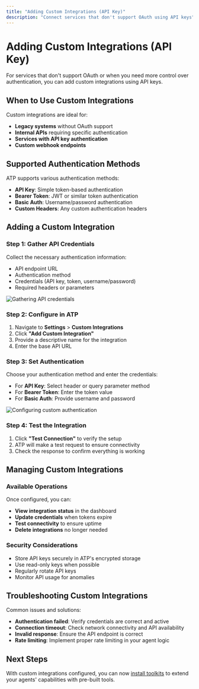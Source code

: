 ```yaml
---
title: "Adding Custom Integrations (API Key)"
description: "Connect services that don't support OAuth using API keys"
---
```


# Adding Custom Integrations (API Key)

For services that don't support OAuth or when you need more control over authentication, you can add custom integrations using API keys.

## When to Use Custom Integrations

Custom integrations are ideal for:

- **Legacy systems** without OAuth support
- **Internal APIs** requiring specific authentication
- **Services with API key authentication**
- **Custom webhook endpoints**

## Supported Authentication Methods

ATP supports various authentication methods:

- **API Key**: Simple token-based authentication
- **Bearer Token**: JWT or similar token authentication
- **Basic Auth**: Username/password authentication
- **Custom Headers**: Any custom authentication headers

## Adding a Custom Integration

### Step 1: Gather API Credentials

Collect the necessary authentication information:

- API endpoint URL
- Authentication method
- Credentials (API key, token, username/password)
- Required headers or parameters

<img src="/images/account-setup/custom-integration-credentials.svg" alt="Gathering API credentials" />

### Step 2: Configure in ATP

1. Navigate to **Settings** > **Custom Integrations**
2. Click **"Add Custom Integration"**
3. Provide a descriptive name for the integration
4. Enter the base API URL

### Step 3: Set Authentication

Choose your authentication method and enter the credentials:

- For **API Key**: Select header or query parameter method
- For **Bearer Token**: Enter the token value
- For **Basic Auth**: Provide username and password

<img src="/images/account-setup/custom-auth-config.svg" alt="Configuring custom authentication" />

### Step 4: Test the Integration

1. Click **"Test Connection"** to verify the setup
2. ATP will make a test request to ensure connectivity
3. Check the response to confirm everything is working

## Managing Custom Integrations

### Available Operations

Once configured, you can:

- **View integration status** in the dashboard
- **Update credentials** when tokens expire
- **Test connectivity** to ensure uptime
- **Delete integrations** no longer needed

### Security Considerations

- Store API keys securely in ATP's encrypted storage
- Use read-only keys when possible
- Regularly rotate API keys
- Monitor API usage for anomalies

## Troubleshooting Custom Integrations

Common issues and solutions:

- **Authentication failed**: Verify credentials are correct and active
- **Connection timeout**: Check network connectivity and API availability
- **Invalid response**: Ensure the API endpoint is correct
- **Rate limiting**: Implement proper rate limiting in your agent logic

## Next Steps

With custom integrations configured, you can now [install toolkits](/account-setup/installing-toolkits) to extend your agents' capabilities with pre-built tools.
